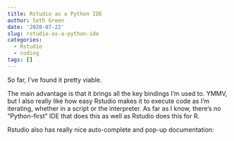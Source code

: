 ```yaml
---
title: Rstudio as a Python IDE
author: Seth Green
date: '2020-07-22'
slug: rstudio-as-a-python-ide
categories:
  - Rstudio
  - coding
tags: []
---
```


So far, I've found it pretty viable.

The main advantage is that it brings all the key bindings I'm used to. YMMV, but I also really like how easy Rstudio makes it to execute code as I'm iterating, whether in a script or the interpreter. As far as I know, there's no "Python-first" IDE that does this as well as Rstudio does this for R.

Rstudio also has really nice auto-complete and pop-up documentation: